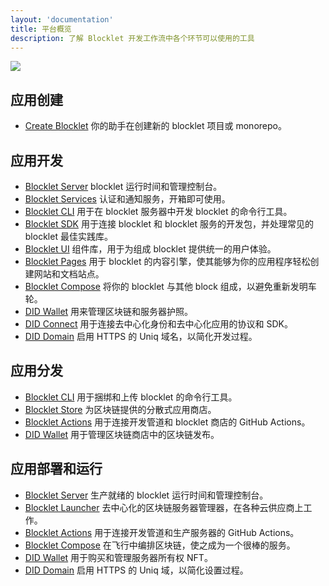 ```yaml
---
layout: 'documentation'
title: 平台概览
description: 了解 Blocklet 开发工作流中各个环节可以使用的工具
---
```


![](./images/overview.png)

## 应用创建

- [Create Blocklet](https://createblocklet.dev) 你的助手在创建新的 blocklet 项目或 monorepo。

## 应用开发

- [Blocklet Server](/) blocklet 运行时间和管理控制台。
- [Blocklet Services](/reference/blocklet-service) 认证和通知服务，开箱即可使用。
- [Blocklet CLI](/reference/blocklet-cli) 用于在 blocklet 服务器中开发 blocklet 的命令行工具。
- [Blocklet SDK](/reference/blocklet-sdk) 用于连接 blocklet 和 blocklet 服务的开发包，并处理常见的 blocklet 最佳实践库。
- [Blocklet UI](/reference/blocklet-ui) 组件库，用于为组成 blocklet 提供统一的用户体验。
- [Blocklet Pages](https://pages.blocklet.io) 用于 blocklet 的内容引擎，使其能够为你的应用程序轻松创建网站和文档站点。
- [Blocklet Compose](/) 将你的 blocklet 与其他 block 组成，以避免重新发明车轮。
- [DID Wallet](https://didwallet.io) 用来管理区块链和服务器护照。
- [DID Connect](https://didconnect.io) 用于连接去中心化身份和去中心化应用的协议和 SDK。
- [DID Domain](https://domain.didlags.org) 启用 HTTPS 的 Uniq 域名，以简化开发过程。

## 应用分发

- [Blocklet CLI](/reference/blocklet-cli) 用于捆绑和上传 blocklet 的命令行工具。
- [Blocklet Store](https://store.blocklet.dev) 为区块链提供的分散式应用商店。
- [Blocklet Actions](/reference/blocklet-actions) 用于连接开发管道和 blocklet 商店的 GitHub Actions。
- [DID Wallet](https://didwallet.io) 用于管理区块链商店中的区块链发布。

## 应用部署和运行

- [Blocklet Server](/) 生产就绪的 blocklet 运行时间和管理控制台。
- [Blocklet Launcher](https://launcher.arcblock.io) 去中心化的区块链服务器管理器，在各种云供应商上工作。
- [Blocklet Actions](/) 用于连接开发管道和生产服务器的 GitHub Actions。
- [Blocklet Compose](/) 在飞行中编排区块链，使之成为一个很棒的服务。
- [DID Wallet](https://didwallet.io) 用于购买和管理服务器所有权 NFT。
- [DID Domain](https://domain.didlags.org) 启用 HTTPS 的 Uniq 域，以简化设置过程。
